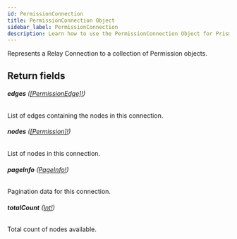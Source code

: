 ```yaml
---
id: PermissionConnection
title: PermissionConnection Object
sidebar_label: PermissionConnection
description: Learn how to use the PermissionConnection Object for Prismatic's API.
---
```


Represents a Relay Connection to a collection of Permission objects.

## Return fields

###### <b>edges</b> ([[PermissionEdge]!](api/schema/object/PermissionEdge.mdx))

List of edges containing the nodes in this connection.

###### <b>nodes</b> ([[Permission]!](api/schema/object/Permission.mdx))

List of nodes in this connection.

###### <b>pageInfo</b> ([PageInfo!](api/schema/object/PageInfo.mdx))

Pagination data for this connection.

###### <b>totalCount</b> ([Int!](api/schema/scalar/Int.mdx))

Total count of nodes available.
